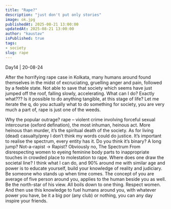 ```yaml
---
title: "Rape?"
description: "just don't put only stories"
image: ok.jpg
publishedAt: 2025-08-21 13:00:00
updatedAt: 2025-08-21 13:00:00
author: "kaustav"
isPublished: true
tags:
- society
slug: rape
---
```




Day14 | 20-08-24

After the horrifying rape case in Kolkata, many humans around found themselves in the midst of excruciating, gruelling anger and pain, followed by a feeble state.
Not able to save that society which seems have just jumped off the roof, falling slowly, accelerating.
What can I do?
Exactly what??? Is it possible to do anything tangible, at this stage of life?
Let me iterate the q, do you actually what to do something for society, you are very much a part of, rape is just one of the weeds.

Why the popular outrage? 
rape – violent crime involving forceful sexual intercourse (oxford defination), the most inhuman, heinous act. More heinous than murder, it’s the spiritual death of the society. As for living (dead) casualty/prey I don’t think my words could do justice.
It’s important to realise the spectrum, every entity has it.
Do you think it’s binary? A long jump? Not-a-rapist -> Rapist?
Obviously no, The Spectrum
From disrespecting women to eyeing feminine body parts to inappropriate touches in crowded place to molestation to rape.
Where does one draw the societal line? 
I think what I can do, and 90% around me with similar age and power is to educate yourself, build your knowledge of reality and judiciary. Be someone who stands up when time comes.
The concept of you are average of five person around you, applies to the human beside you as well. Be the north-star of his view. All boils down to one thing. Respect women.
And then use this knowledge to fuel humans around you, with whatever power you have, be it a big por (any club) or nothing, you can any day inspire your friends.
